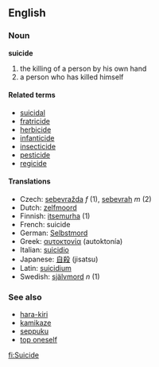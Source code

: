 ==English==
{{etystub}}
===Noun===
'''suicide'''

# the killing of a person by his own hand
# a person who has killed himself

====Related terms====
*[[suicidal]]
*[[fratricide]]
*[[herbicide]]
*[[infanticide]]
*[[insecticide]]
*[[pesticide]]
*[[regicide]]

====Translations====
*Czech: [[sebevražda]] ''f'' (1), [[sebevrah]] ''m'' (2)
*Dutch: [[zelfmoord]]
*Finnish: [[itsemurha]] (1)
*French: suicide
*German: [[Selbstmord]]
*Greek: [[αυτοκτονία]] (autoktonía)
*Italian: [[suicidio]]
*Japanese: [[自殺]] (jisatsu)
*Latin: [[suicidium]]
*Swedish: [[självmord]] ''n'' (1)

===See also===
*[[hara-kiri]]
*[[kamikaze]]
*[[seppuku]]
*[[top oneself]]

[[fi:Suicide]]